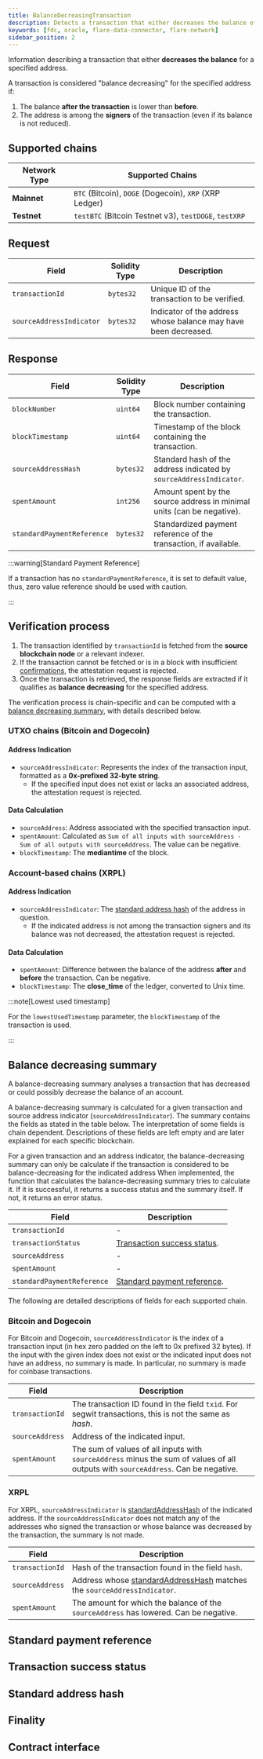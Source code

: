```yaml
---
title: BalanceDecreasingTransaction
description: Detects a transaction that either decreases the balance of a specified address.
keywords: [fdc, oracle, flare-data-connector, flare-network]
sidebar_position: 2
---
```



Information describing a transaction that either **decreases the balance** for a specified address.

A transaction is considered "balance decreasing" for the specified address if:

1. The balance **after the transaction** is lower than **before**.
2. The address is among the **signers** of the transaction (even if its balance is not reduced).

## Supported chains

| Network Type | Supported Chains                                       |
| ------------ | ------------------------------------------------------ |
| **Mainnet**  | `BTC` (Bitcoin), `DOGE` (Dogecoin), `XRP` (XRP Ledger) |
| **Testnet**  | `testBTC` (Bitcoin Testnet v3), `testDOGE`, `testXRP`  |

## Request

| Field                    | Solidity Type | Description                                                     |
| ------------------------ | ------------- | --------------------------------------------------------------- |
| `transactionId`          | `bytes32`     | Unique ID of the transaction to be verified.                    |
| `sourceAddressIndicator` | `bytes32`     | Indicator of the address whose balance may have been decreased. |

## Response

| Field                      | Solidity Type | Description                                                            |
| -------------------------- | ------------- | ---------------------------------------------------------------------- |
| `blockNumber`              | `uint64`      | Block number containing the transaction.                               |
| `blockTimestamp`           | `uint64`      | Timestamp of the block containing the transaction.                     |
| `sourceAddressHash`        | `bytes32`     | Standard hash of the address indicated by `sourceAddressIndicator`.    |
| `spentAmount`              | `int256`      | Amount spent by the source address in minimal units (can be negative). |
| `standardPaymentReference` | `bytes32`     | Standardized payment reference of the transaction, if available.       |

:::warning[Standard Payment Reference]

If a transaction has no `standardPaymentReference`, it is set to default value, thus, zero value reference should be used with caution.

:::

## Verification process

1. The transaction identified by `transactionId` is fetched from the **source blockchain node** or a relevant indexer.
2. If the transaction cannot be fetched or is in a block with insufficient [confirmations](#finality), the attestation request is rejected.
3. Once the transaction is retrieved, the response fields are extracted if it qualifies as **balance decreasing** for the specified address.

The verification process is chain-specific and can be computed with a [balance decreasing summary](#balance-decreasing-summary), with details described below.

### UTXO chains (Bitcoin and Dogecoin)

#### Address Indication

- `sourceAddressIndicator`: Represents the index of the transaction input, formatted as a **0x-prefixed 32-byte string**.
  - If the specified input does not exist or lacks an associated address, the attestation request is rejected.

#### Data Calculation

- `sourceAddress`: Address associated with the specified transaction input.
- `spentAmount`: Calculated as `Sum of all inputs with sourceAddress - Sum of all outputs with sourceAddress`. The value can be negative.
- `blockTimestamp`: The **mediantime** of the block.

### Account-based chains (XRPL)

#### Address Indication

- `sourceAddressIndicator`: The [standard address hash](#standard-address-hash) of the address in question.
  - If the indicated address is not among the transaction signers and its balance was not decreased, the attestation request is rejected.

#### Data Calculation

- `spentAmount`: Difference between the balance of the address **after** and **before** the transaction. Can be negative.
- `blockTimestamp`: The **close_time** of the ledger, converted to Unix time.

:::note[Lowest used timestamp]

For the `lowestUsedTimestamp` parameter, the `blockTimestamp` of the transaction is used.

:::

## Balance decreasing summary

A balance-decreasing summary analyses a transaction that has decreased or could possibly decrease the balance of an account.

A balance-decreasing summary is calculated for a given transaction and source address indicator (`sourceAddressIndicator`).
The summary contains the fields as stated in the table below.
The interpretation of some fields is chain dependent.
Descriptions of these fields are left empty and are later explained for each specific blockchain.

For a given transaction and an address indicator, the balance-decreasing summary can only be calculate if the transaction is considered to be balance-decreasing for the indicated address
When implemented, the function that calculates the balance-decreasing summary
tries to calculate it.
If it is successful, it returns a success status and the summary itself.
If not, it returns an error status.

| Field                      | Description                                                |
| -------------------------- | ---------------------------------------------------------- |
| `transactionId`            | -                                                          |
| `transactionStatus`        | [Transaction success status](#transaction-success-status). |
| `sourceAddress`            | -                                                          |
| `spentAmount`              | -                                                          |
| `standardPaymentReference` | [Standard payment reference](#standard-payment-reference). |

The following are detailed descriptions of fields for each supported chain.

### Bitcoin and Dogecoin

For Bitcoin and Dogecoin, `sourceAddressIndicator` is the index of a transaction input (in hex zero padded on the left to 0x prefixed 32 bytes).
If the input with the given index does not exist or the indicated input does not have an address, no summary is made.
In particular, no summary is made for coinbase transactions.

| Field           | Description                                                                                                                        |
| --------------- | ---------------------------------------------------------------------------------------------------------------------------------- |
| `transactionId` | The transaction ID found in the field `txid`. For segwit transactions, this is not the same as _hash_.                             |
| `sourceAddress` | Address of the indicated input.                                                                                                    |
| `spentAmount`   | The sum of values of all inputs with `sourceAddress` minus the sum of values of all outputs with `sourceAddress`. Can be negative. |

### XRPL

For XRPL, `sourceAddressIndicator` is [standardAddressHash](#standard-address-hash) of the indicated address.
If the `sourceAddressIndicator` does not match any of the addresses who signed the transaction or whose balance was decreased by the transaction, the summary is not made.

| Field           | Description                                                                                       |
| --------------- | ------------------------------------------------------------------------------------------------- |
| `transactionId` | Hash of the transaction found in the field `hash`.                                                |
| `sourceAddress` | Address whose [standardAddressHash](#standard-address-hash) matches the `sourceAddressIndicator`. |
| `spentAmount`   | The amount for which the balance of the `sourceAddress` has lowered. Can be negative.             |

## Standard payment reference

<StandardPaymentReference />

## Transaction success status

<TransactionSuccessStatus />

## Standard address hash

<StandardAddressHash />

## Finality

<Finality />

## Contract interface

<IBalanceDecreasingTransaction />
